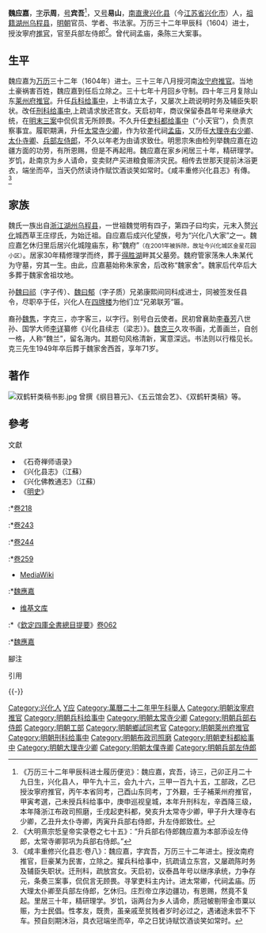 {{明清人物信息框
| 姓名 = 魏应嘉
| 原名 =
| 圖片名稱= 魏应嘉像.JPG
| 圖片大小 = 240px
| 圖片說明 = 魏司马应嘉像
| 最高職務 = 兵部左侍郎
| 國家 = 大明
| 爵位 =
| 籍貫 = [[南直隸|南直隸]][[興化縣|興化縣]]
| 族裔 = 漢族
| 旗籍 = 
| 字號 = 字'''示周'''，号'''宾吾'''，又号'''易山'''
| 諡號 = 
| 出生日期 = 生年不详
| 出生地點 = [[南直隸|南直隸]][[興化縣|興化縣]]
| 逝世日期 = 卒年不详
| 逝世地點 = [[南直隸|南直隸]][[興化縣|興化縣]]
| 墓葬 = [[江蘇省|江蘇省]][[興化縣|興化縣]][[林湖乡|林湖乡]]
| 配偶 =
| 親屬 =
| 出身 = 
*万历二十二年甲午科舉人
*万历三十二年甲辰科（1604）第三甲
| 經歷 = 
| 著作 =
*《[[纲目篡元|纲目篡元]]》、《[[五云馆会艺|五云馆会艺]]》、《[[双鹤轩类稿|双鹤轩类稿]]》等
}}
'''魏应嘉'''，[[表字|字]]'''示周'''，[[号|号]]'''宾吾'''<ref>《万历三十二年甲辰科进士履历便览》：魏应嘉，宾吾，诗三，己卯正月二十九日生，兴化县人，甲午九十三，会九十六，三甲一百九十五，工部政，乙巳授汝寧府推官，丙午本省同考，己酉山东同考，丁外艱，壬子補莱州府推官，甲寅考選，己未授兵科给事中，庚申巡视皇城，本年升刑科左，辛酉降三级，本年降浙江布政司照磨，壬戌起吏科都，癸亥升太常寺少卿，甲子升大理寺右少卿，乙丑升太仆寺卿，丙寅升兵部右侍郎，升左侍郎致仕。</ref>，又[[号|号]]'''易山'''，[[南直隶|南直隶]][[兴化县_(江苏)|兴化县]]（今[[江苏省|江苏省]][[兴化市|兴化市]]）人，[[祖籍|祖籍]][[湖州|湖州]][[乌程县|乌程县]]，[[明朝|明朝]]官员、学者、书法家。万历三十二年甲辰科（1604）进士，授汝寧府[[推官|推官]]，官至兵部左侍郎<ref>《大明熹宗悊皇帝实录卷之七十五》：“升兵部右侍郎魏应嘉为本部添设左侍郎，太常寺卿郭巩为兵部右侍郎。”</ref>。曾代祠孟庙，条陈三大案事。

==生平==
魏应嘉为[[万历|万历]]三十二年（1604年）进士。三十三年八月授河南[[汝宁府|汝宁府]][[推官|推官]]。当地土豪祸害百姓，魏应嘉到任后立除之。三十七年十月回乡守制。四十年三月复除山东[[莱州府|莱州府]][[推官|推官]]。升任[[兵科|兵科]][[给事中|给事中]]，上书请立太子，又屡次上疏说明时务及辅臣失职状。改任[[刑科|刑科]][[给事中|给事中]],上疏请求放还宫女。天启初年，商议保留泰昌年号来继承大统，在[[明末三案|明末三案]]中侃侃言无所顾畏。不久升任[[吏科都给事中|吏科都给事中]]（“小天官”），负责京察事宜。履职期满，升任[[太常寺少卿|太常寺少卿]]，作为钦差代祠[[孟庙|孟庙]]，又历任[[大理寺右少卿|大理寺右少卿]]、[[太仆寺卿|太仆寺卿]]、[[兵部左侍郎|兵部左侍郎]]，不久以年老为由请求致仕。明思宗朱由检列举魏应嘉在边疆方面的功劳，有所恩赐，但是不再起用。魏应嘉在家乡闲居三十年，精研理学。岁饥，赴南京为乡人请命，变卖财产买进粮食赈济灾民。相传去世那天提前沐浴更衣，端坐而卒，当天仍然读诗作赋饮酒谈笑如常时。《咸丰重修兴化县志》有傳。<ref>《咸丰重修兴化县志·卷八》：魏应嘉，字宾吾，万历三十二年进士。授汝南府推官，巨豪某为民害，立除之。擢兵科给事中，抗疏请立东宫，又屡疏陈时务及辅臣失职状。迁刑科，疏放宫女。天启初，议泰昌年号以继序承统，力争存元，条奏三案事，侃侃言无顾畏。寻掌吏科主内计。进太常卿，代祠孟庙。历大理太仆卿至兵部左侍郎，乞休归。庄烈帝立序边疆功，有恩赐，然竟不复起。里居三十年，精研理学。岁饥，诣两台为乡人请命，质冠帔剔带金市粟以赈，为士民倡。性孝友，既贵，虽亲戚至贫贱者岁时必过之，遇诸途未尝不下车。预自刻期沐浴，具衣冠端坐而卒，卒之日犹诗赋饮酒谈笑如常时。</ref>

== 家族 ==
{{main|兴化魏氏}}
魏氏一族出自[[浙江|浙江]][[湖州|湖州]][[乌程县|乌程县]]，一世祖魏觉明有四子，第四子曰均实，元末入赘[[兴化分省|兴化]]城西草王庄缪氏，为始迁祖。自应嘉后成兴化望族，号为“兴化八大家”之一。魏应嘉乞休归里后居兴化城隍庙东，称“魏府”<small>（在2001年被拆除，故址今兴化城区金星花园小区）</small>。居家30年精修理学而终，葬于[[得胜湖|得胜湖]]畔其父墓旁。魏府管家荡朱人朱某代为守墓，穷其一生。由此，应嘉墓始称朱家舍，后改称“魏家舍”。魏家后代卒后大多葬于魏家舍祖坟地。

孙[[魏曰祁|魏曰祁]]（字子传）、[[魏曰郁|魏曰郁]]（字子质）兄弟康熙间同科成进士，同被签发任县令，尽职卒于任，兴化人在[[四牌楼_(兴化)|四牌楼]]为他们立“兄弟联芳”匾。

裔孙[[魏克三|魏隽]]，字克三，亦字客三，以字行。别号白云使者。民初曾襄助[[李春芳|李春芳]]八世孙、国学大师[[李详|李详]]纂修《兴化县续志（梁志）》。[[魏克三|魏克三]]久攻书画，尤善画兰，自创一格，人称“魏兰”，留名海内。其题句风格清新，寓意深远。书法则以行楷见长。克三先生1949年卒后葬于魏家舍西首，享年71岁。

==著作==
[[File:双鹤轩类稿书影.jpg|thumb]]
曾撰《纲目篡元》、《五云馆会艺》、《双鹤轩类稿》等。

==參考==
;文獻
*《石奇禅师语录》
*《兴化县志》（江蘇）
*《兴化佛教通志》（江蘇）
*《[[明史|明史]]》
:*[[:s:明史/卷218|卷218]]
:*[[:s:明史/卷243|卷243]]
:*[[:s:明史/卷244|卷244]]
:*[[:s:明史/卷259|卷259]]
*[[MediaWiki|MediaWiki]]
:*[http://zh.wikisource.org/w/index.php?title=Special:%E6%90%9C%E7%B4%A2&limit=500&offset=0&redirs=1&profile=default&search=%E9%AD%8F%E6%87%89%E5%98%89 魏應嘉]
*[[维基文库|维基文库]]
:*《[[欽定四庫全書總目提要|欽定四庫全書總目提要]]》[[:s:四庫全書總目提要/卷062|卷062]]{{efn|△《夥壤封疆錄》•一卷（江蘇巡撫采進本）<br />明魏應嘉撰。應嘉，興化人，萬曆[[戊戌|戊戌]]（1598年）進士，官至兵部左侍郎。}}
:*[https://encrypted.google.com/search?source=hp&q=%E9%AD%8F%E6%87%89%E5%98%89+site%3Azh.wikisource.org&cad=b 魏應嘉]
;腳注
{{notelist|iger=}}

;引用
{{reflist}}

{{-}}
{{兴化八大家}}
{{萬曆三十二年甲辰科殿試金榜}}

{{Authority control}}

{{DEFAULTSORT:Wei魏}}
[[Category:兴化人|Category:兴化人]]
[[Category:兴化魏氏|Y应]]
[[Category:萬曆二十二年甲午科舉人|Category:萬曆二十二年甲午科舉人]]
[[Category:明朝汝寧府推官|Category:明朝汝寧府推官]]
[[Category:明朝兵科给事中|Category:明朝兵科给事中]]
[[Category:明朝太常寺少卿|Category:明朝太常寺少卿]]
[[Category:明朝兵部右侍郎|Category:明朝兵部右侍郎]]
[[Category:明朝工部|Category:明朝工部]]
[[Category:明朝鄉試同考官|Category:明朝鄉試同考官]]
[[Category:明朝萊州府推官|Category:明朝萊州府推官]]
[[Category:明朝刑科给事中|Category:明朝刑科给事中]]
[[Category:明朝布政司照磨|Category:明朝布政司照磨]]
[[Category:明朝吏科都給事中|Category:明朝吏科都給事中]]
[[Category:明朝大理寺少卿|Category:明朝大理寺少卿]]
[[Category:明朝太僕寺卿|Category:明朝太僕寺卿]]
[[Category:明朝兵部左侍郎|Category:明朝兵部左侍郎]]